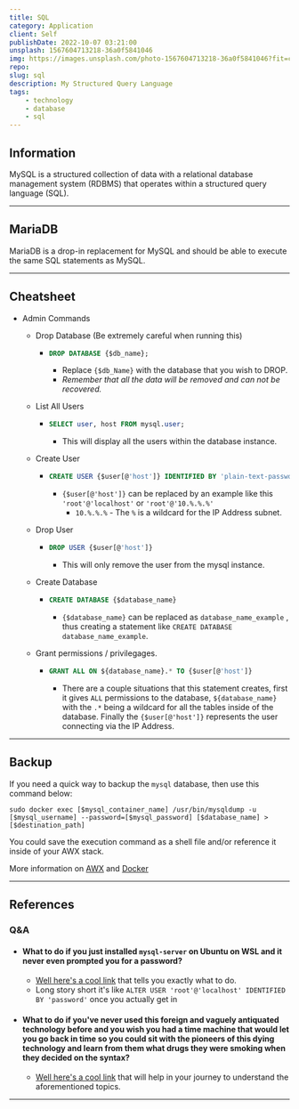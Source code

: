 ```yaml
---
title: SQL
category: Application
client: Self
publishDate: 2022-10-07 03:21:00
unsplash: 1567604713218-36a0f5841046
img: https://images.unsplash.com/photo-1567604713218-36a0f5841046?fit=crop&w=1400&h=700&q=75
repo:
slug: sql
description: My Structured Query Language
tags:
    - technology
    - database
    - sql
---
```




<MDXJS>

## Information

MySQL is a structured collection of data with a relational database management system (RDBMS) that operates within a structured query language (SQL).


</MDXJS>

---

<MDXJS>

## MariaDB

MariaDB is a drop-in replacement for MySQL and should be able to execute the same SQL statements as MySQL.


</MDXJS>

---

<MDXJS>

## Cheatsheet

-   Admin Commands

    -   Drop Database (Be extremely careful when running this)

        -   ```sql
            DROP DATABASE {$db_name};
            ```
            -   Replace `{$db_Name}` with the database that you wish to DROP.
            -   _Remember that all the data will be removed and can not be recovered._

    -   List All Users

        -   ```sql
            SELECT user, host FROM mysql.user;
            ```
            -   This will display all the users within the database instance.

    -   Create User

        -   ```sql
            CREATE USER {$user[@'host']} IDENTIFIED BY 'plain-text-password';
            ```
            -   `{$user[@'host']}` can be replaced by an example like this `'root'@'localhost'` or `'root'@'10.%.%.%'`
                -   `10.%.%.%` - The `%` is a wildcard for the IP Address subnet.

    -   Drop User

        -   ```sql
            DROP USER {$user[@'host']}
            ```
            -   This will only remove the user from the mysql instance.

    -   Create Database

        -   ```sql
            CREATE DATABASE {$database_name}
            ```
            -   `{$database_name}` can be replaced as `database_name_example` , thus creating a statement like `CREATE DATABASE database_name_example`.

    -   Grant permissions / privilegages.
        -   ```sql
            GRANT ALL ON ${database_name}.* TO {$user[@'host']}
            ```
            -   There are a couple situations that this statement creates, first it gives `ALL` permissions to the database, `${database_name}` with the `.*` being a wildcard for all the tables inside of the database. Finally the `{$user[@'host']}` represents the user connecting via the IP Address.

</MDXJS>

---

<MDXJS>

## Backup

If you need a quick way to backup the `mysql` database, then use this command below:

```shell
sudo docker exec [$mysql_container_name] /usr/bin/mysqldump -u [$mysql_username] --password=[$mysql_password] [$database_name] > [$destination_path]
```

You could save the execution command as a shell file and/or reference it inside of your AWX stack.

More information on [AWX](https://kbve.com/application/ansible/#awx) and [Docker](https://kbve.com/application/docker/)


</MDXJS>

---

<MDXJS>

## References

### Q&A

-   #### What to do if you just installed `mysql-server` on Ubuntu on WSL and it never even prompted you for a password?

    -   [Well here's a cool link](https://stackoverflow.com/questions/42421585/default-password-of-mysql-in-ubuntu-server-16-04) that tells you exactly what to do.
    -   Long story short it's like `ALTER USER 'root'@'localhost' IDENTIFIED BY 'password'` once you actually get in

-   #### What to do if you've never used this foreign and vaguely antiquated technology before and you wish you had a time machine that would let you go back in time so you could sit with the pioneers of this dying technology and learn from them what drugs they were smoking when they decided on the syntax?

    -   [Well here's a cool link](https://devhints.io/mysql) that will help in your journey to understand the aforementioned topics.


</MDXJS>

---
